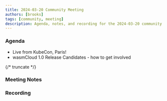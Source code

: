 ```yaml
---
title: 2024-03-20 Community Meeting
authors: [brooks]
tags: [community, meeting]
description: Agenda, notes, and recording for the 2024-03-20 community meeting
---
```



### Agenda

- Live from KubeCon, Paris!
- wasmCloud 1.0 Release Candidates - how to get involved

{/* truncate */}

### Meeting Notes

### Recording

<ReactPlayer url='TBC' controls />

